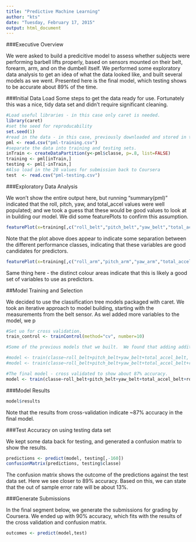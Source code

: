 ```yaml
---
title: "Predictive Machine Learning"
author: "kts"
date: "Tuesday, February 17, 2015"
output: html_document
---
```


###Executive Overview

We were asked to build a predicitive model to assess whether subjects were performing barbell lifts properly, based on sensors mounted on their belt, forearm, arm, and on the dumbell itself.  We performed some exploratory data analysis to get an idea of what the data looked like, and built several models as we went.  Presented here is the final model, which testing shows to be accurate about 89% of the time.

###Initial Data Load
Some steps to get the data ready for use.  Fortunately this was a nice, tidy data set and didn't require significant cleaning.

```r
#Load useful libraries - in this case only caret is needed.
library(caret)
#set the seed for reproducability
set.seed(1)
#read in the data - in this case, previously downloaded and stored in the working directory.
pml <- read.csv("pml-training.csv")
#separate the data into training and testing sets.
inTrain <- createDataPartition(y<-pml$classe, p=.8, list=FALSE)
training <- pml[inTrain,]
testing <- pml[-inTrain,]
#Also load in the 20 values for submission back to Coursera
test  <- read.csv("pml-testing.csv")
```

###Exploratory Data Analysis

We won't show the entire output here, but running "summary(pml)" indicated that the roll, pitch, yaw, and total_accel values were well populated; and we took a guess that these would be good values to look at in building our model.  We did some featurePlots to confirm this assumption.

```r
featurePlot(x=training[,c("roll_belt","pitch_belt","yaw_belt","total_accel_belt")], y=training$classe,plot = "pairs")
```

Note that the plot above does appear to indicate some separation between the different performance classes, indicating that these variables are good candidates for predictors.

```r
featurePlot(x=training[,c("roll_arm","pitch_arm","yaw_arm","total_accel_arm")], y=training$classe,plot = "pairs")
```

Same thing here - the distinct colour areas indicate that this is likely a good set of variables to use as predictors.

##Model Training and Selection

We decided to use the classification tree models packaged with caret.  We took an iterative approach to model building, starting with the measurements from the belt sensor.  As wel added more variables to the model, we p

```r
#Set uo for cross validation.
train_control <- trainControl(method="cv", number=10)

#Some of the previous models that we built.  We found that adding additional variables increased the accuracy of the prediction.

#model <- train(classe~roll_belt+pitch_belt+yaw_belt+total_accel_belt, method="ctree", data = training)
#model <- train(classe~roll_belt+pitch_belt+yaw_belt+total_accel_belt+roll_arm+pitch_arm+yaw_arm+total_accel_arm+roll_dumbbell+pitch_dumbbell+yaw_dumbbell+total_accel_dumbbell, method="ctree", data = training)

#The final model - cross validated to show about 87% accuracy.
model <- train(classe~roll_belt+pitch_belt+yaw_belt+total_accel_belt+roll_arm+pitch_arm+yaw_arm+total_accel_arm+roll_dumbbell+pitch_dumbbell+yaw_dumbbell+total_accel_dumbbell+roll_forearm+pitch_forearm+yaw_forearm+total_accel_forearm, method="ctree", trControl=train_control, data = training)
```

###Model Results

```r
model$results
```

Note that the results from cross-validation indicate ~87% accuracy in the final model.

###Test Accuracy on using testing data set

We kept some data back for testing, and generated a confusion matrix to show the results.

```r
predictions <- predict(model, testing[,-160])
confusionMatrix(predictions, testing$classe)
```

The confusion matrix shows the outcome of the predictions against the test data set.  Here we see closer to 89% accuracy.  Based on this, we can state that the out of sample error rate will be about 13%.

###Generate Submissions

In the final segment below, we generate the submissions for grading by Coursera.  We ended up with 90% accuracy, which fits with the results of the cross validation and confusion matrix.

```r
outcomes <- predict(model,test)
```
